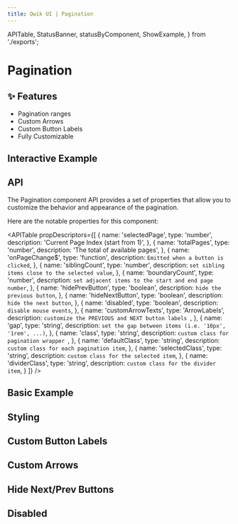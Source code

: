 ```yaml
---
title: Qwik UI | Pagination
---
```


  APITable,
  StatusBanner,
  statusByComponent,
  ShowExample,
} from './exports';

<StatusBanner status={statusByComponent.headless.Pagination}/>

# Pagination

## ✨ Features

- Pagination ranges
- Custom Arrows
- Custom Button Labels
- Fully Customizable

## Interactive Example

<ShowExample example="interactive" />




## API

The Pagination component API provides a set of properties that allow you to customize the behavior and appearance of the pagination.

Here are the notable properties for this component:

<APITable
  propDescriptors={[
    {
      name: 'selectedPage',
      type: 'number',
      description: 'Current Page Index (start from 1)',
    },
    {
      name: 'totalPages',
      type: 'number',
      description: 'The total of available pages',
    },
    {
      name: 'onPageChange$',
      type: 'function',
      description: `Emitted when a button is clicked`,
    },
    {
      name: 'siblingCount',
      type: 'number',
      description: `set sibling items close to the selected value`,
    },
    {
      name: 'boundaryCount',
      type: 'number',
      description: `set adjacent items to the start and end page number`,
    },
    {
      name: 'hidePrevButton',
      type: 'boolean',
      description: `hide the previous button`,
    },
    {
      name: 'hideNextButton',
      type: 'boolean',
      description: `hide the next button`,
    },
    {
      name: 'disabled',
      type: 'boolean',
      description: `disable mouse events`,
    },
    {
      name: 'customArrowTexts',
      type: 'ArrowLabels',
      description: `customize the PREVIOUS and NEXT button labels `,
    },
    {
      name: 'gap',
      type: 'string',
      description: `set the gap between items (i.e. '10px', '1rem', ...)`,
    },
    {
      name: 'class',
      type: 'string',
      description: `custom class for pagination wrapper `,
    },
    {
      name: 'defaultClass',
      type: 'string',
      description: `custom class for each pagination item`,
    },
    {
      name: 'selectedClass',
      type: 'string',
      description: `custom class for the selected item`,
    },
    {
      name: 'dividerClass',
      type: 'string',
      description: `custom class for the divider item`,
    }
  ]}
/>



## Basic Example

<ShowExample example="basic" />

## Styling

<ShowExample example="styling" />

## Custom Button Labels

<ShowExample example="customButtonLabels" />


## Custom Arrows

<ShowExample example="customArrows" />


## Hide Next/Prev Buttons

<ShowExample example="hidePrevNextButtons" />


## Disabled

<ShowExample example="disabled" />


